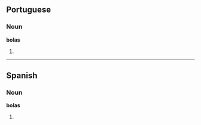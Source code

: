 ==Portuguese==

===Noun===
'''bolas''' {{f}}

# {{plural of|[[bola]]|lang=Portuguese}}

----

==Spanish==

===Noun===
'''bolas''' {{f}}

# {{plural of|[[bola]]|lang=Spanish}}